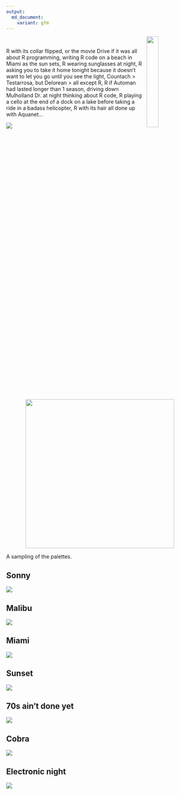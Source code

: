 ```yaml
---
output:
  md_document:
    variant: gfm
---
```


<!-- # <span style="color:#FF6EB4; font-family: 'Brush Script MT'">198R</span>  -->

<img src="man/figures/hex_2.png" align="right" width = 25%/>

<br>

R with its collar flipped, or the movie Drive if it was all about R programming,
writing R code on a beach in Miami as the sun sets, R wearing sunglasses at
night, R asking you to take it home tonight because it doesn't want to let you
go until you see the light, Countach > Testarrosa, but Delorean > all except R,
R if Automan had lasted longer than 1 season, driving down Mulholland Dr. at
night thinking about R code, R playing a cello at the end of a dock on a lake
before taking a ride in a badass helicopter, R with its hair all done up with
Aquanet...


<img src="man/figures/198R_1.png" style="display:block; margin: 0 auto;">
<img src="man/figures/Destination_R.png" style="display:block; margin: 0 auto;" height=400px>


A sampling of the palettes.


## Sonny

<img src="man/figures/sonny.png" style="display:block; margin: 0 auto;">


## Malibu

<img src="man/figures/malibu.png" style="display:block; margin: 0 auto;">

## Miami

<img src="man/figures/miami1.png" style="display:block; margin: 0 auto;">

## Sunset

<img src="man/figures/sunset2.png" style="display:block; margin: 0 auto;">

## 70s ain't done yet

<img src="man/figures/seventies_aint_done_yet.png" style="display:block; margin: 0 auto;">

## Cobra

<img src="man/figures/cobra.png" style="display:block; margin: 0 auto;">

## Electronic night
<img src="man/figures/electronic_night.png" style="display:block; margin: 0 auto;">



